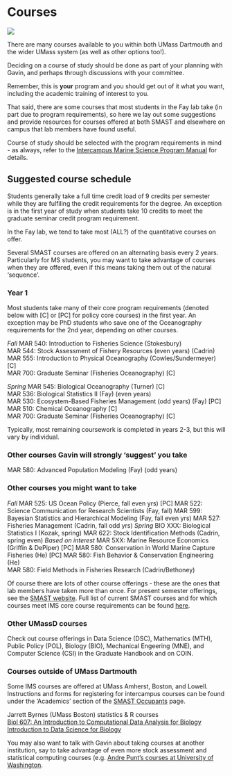 # Courses {#courses}

![](img/which_course.png)

There are many courses available to you within both UMass Dartmouth and the wider UMass system (as well as other options too!).   

Deciding on a course of study should be done as part of your planning with Gavin, and perhaps through discussions with your committee.  

Remember, this is __your__ program and you should get out of it what you want, including the academic training of interest to you. 

That said, there are some courses that most students in the Fay lab take (in part due to program requirements), so here we lay out some suggestions and provide resources for courses offered at both SMAST and elsewhere on campus that lab members have found useful.  

Course of study should be selected with the program requirements in mind - as always, refer to the [Intercampus Marine Science Program Manual](https://my.umassd.edu/html/terminalfour/media/umassdartmouth/smast/lab-pdf-files/IMS-General-Policy.pdf) for details.  


## Suggested course schedule

Students generally take a full time credit load of 9 credits per semester while they are fulfiling the credit requirements for the degree. An exception is in the first year of study when students take 10 credits to meet the graduate seminar credit program requirement.  

In the Fay lab, we tend to take most (ALL?) of the quantitative courses on offer.  

Several SMAST courses are offered on an alternating basis every 2 years. Particularly for MS students, you may want to take advantage of courses when they are offered, even if this means taking them out of the natural 'sequence'.   

### Year 1 

Most students take many of their core program requirements (denoted below with [C] or [PC] for policy core courses) in the first year. An exception may be PhD students who save one of the Oceanography requirements for the 2nd year, depending on other courses.  

*Fall*
MAR 540: Introduction to Fisheries Science (Stokesbury)  
MAR 544: Stock Assessment of Fishery Resources (even years) (Cadrin)  
MAR 555: Introduction to Physical Oceanography (Cowles/Sundermeyer)  [C]  
MAR 700: Graduate Seminar (Fisheries Oceanography)  [C]  

*Spring*
MAR 545: Biological Oceanography (Turner) [C]  
MAR 536: Biological Statistics II (Fay) (even years)  
MAR 530: Ecosystem-Based Fisheries Management (odd years) (Fay)  [PC]  
MAR 510: Chemical Oceanography [C]  
MAR 700: Graduate Seminar (Fisheries Oceanography)  [C]  

Typically, most remaining coursework is completed in years 2-3, but this will vary by individual. 

### Other courses Gavin will strongly 'suggest' you take

MAR 580: Advanced Population Modeling (Fay) (odd years)  

### Other courses you might want to take

*Fall*
MAR 525: US Ocean Policy (Pierce, fall even yrs)  [PC]
MAR 522: Science Communication for Research Scientists (Fay, fall)
MAR 599: Bayesian Statistics and Hierarchical Modeling (Fay, fall even yrs)
MAR 527: Fisheries Management (Cadrin, fall odd yrs)
*Spring*
BIO XXX: Biological Statistics I (Kozak, spring)
MAR 622: Stock Identification Methods (Cadrin, spring even)
*Based on interest*
MAR 5XX: Marine Resource Economics (Griffin & DePiper)  [PC]
MAR 580: Conservation in World Marine Capture Fisheries (He)  [PC]
MAR 580: Fish Behavior & Conservation Engineering (He)  
MAR 580: Field Methods in Fisheries Research (Cadrin/Bethoney)


Of course there are lots of other course offerings - these are the ones that lab members have taken more than once. For present semester offerings, see the [SMAST website](https://www.umassd.edu/smast/academics/course-list/). Full list of current SMAST courses and for which courses meet IMS core course requirements can be found [here](https://github.com/thefaylab/lab-manual/blob/master/_book/smast_curriculum.html).  


### Other UMassD courses 
Check out course offerings in Data Science (DSC), Mathematics (MTH), Public Policy (POL), Biology (BIO), Mechanical Engeering (MNE), and Computer Science (CSI) in the Graduate Handbook and on COIN.    

### Courses outside of UMass Dartmouth

Some IMS courses are offered at UMass Amherst, Boston, and Lowell.  
Instructions and forms for registering for intercampus courses can be found under the 'Academics' section of the [SMAST Occupants](https://my.umassd.edu/group/smast-occupants) page.  


Jarrett Byrnes (UMass Boston) statistics & R courses   
[Biol 607: An Introduction to Computational Data Analysis for Biology](https://byrneslab.net/teaching/biol-607/)
[Introduction to Data Science for Biology](https://byrneslab.net/teaching/data_science/)  


You may also want to talk with Gavin about taking courses at another institution, say to take advantage of even more stock assessment and statistical computing courses (e.g. [Andre Punt's courses at University of Washington](http://puntlab.washington.edu/courses/).  

